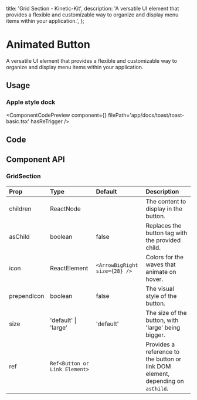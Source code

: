   title: 'Grid Section - Kinetic-Kit',
  description:
    'A versatile UI element that provides a flexible and customizable way to organize and display menu items within your application.',
};


# Animated Button

A versatile UI element that provides a flexible and customizable way to organize and display menu items within your application.

## Usage

### Apple style dock

<ComponentCodePreview
  component={<ToastBasic />}
  filePath='app/docs/toast/toast-basic.tsx'
  hasReTrigger
/>

## Code

<CodeBlock filePath='components/core/toast.tsx' />

## Component API

### GridSection

| Prop        | Type                          | Default                       | Description                                                                     |
| :---------- | :---------------------------- | :---------------------------- | :------------------------------------------------------------------------------ |
| children    | ReactNode                     |                               | The content to display in the button.                                           |
| asChild     | boolean                       | false                         | Replaces the button tag with the provided child.                                |
| icon        | ReactElement                  | `<ArrowBigRight size={28} />` | Colors for the waves that animate on hover.                                     |
| prependIcon | boolean                       | false                         | The visual style of the button.                                                 |
| size        | 'default' \| 'large'          | 'default'                     | The size of the button, with 'large' being bigger.                              |
| ref         | `Ref<Button or Link Element>` |                               | Provides a reference to the button or link DOM element, depending on `asChild`. |
